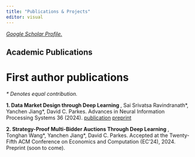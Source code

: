 ```yaml
---
title: "Publications & Projects"
editor: visual
---
```


[*Google Scholar Profile.*](https://scholar.google.com/citations?user=ULefWRkAAAAJ&hl=en)

## Academic Publications

# First author publications

*\* Denotes equal contribution.*

**1. Data Market Design through Deep Learning
**, Sai Srivatsa Ravindranath\*, Yanchen Jiang\*, David C. Parkes. Advances in Neural Information Processing Systems 36 (2024). [publication](https://proceedings.neurips.cc/paper_files/paper/2023/hash/1577ea3eaf8dacb99f64e4496c3ecddf-Abstract-Conference.html) [preprint](https://arxiv.org/pdf/2310.20096)

**2. Strategy-Proof Multi-Bidder Auctions Through Deep Learning **, Tonghan Wang\*, Yanchen Jiang\*, David C. Parkes. Accepted at the Twenty-Fifth ACM Conference on Economics and Computation (EC'24), 2024. Preprint (soon to come).